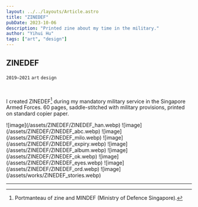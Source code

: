 ```yaml
---
layout: ../../layouts/Article.astro
title: "ZINEDEF"
pubDate: 2023-10-06
description: "Printed zine about my time in the military."
author: "Yihui Hu"
tags: ["art", "design"]
---
```


## ZINEDEF

`2019–2021`
`art`
`design`

<br />

I created ZINEDEF[^1] during my mandatory military service in the Singapore Armed Forces. 60 pages, saddle-stitched with military provisions, printed on standard copier paper.

<div className="image-container">
  ![image](/assets/ZINEDEF/ZINEDEF_han.webp)
  ![image](/assets/ZINEDEF/ZINEDEF_abc.webp)
  ![image](/assets/ZINEDEF/ZINEDEF_milo.webp)
  ![image](/assets/ZINEDEF/ZINEDEF_expiry.webp)
  ![image](/assets/ZINEDEF/ZINEDEF_album.webp)
  ![image](/assets/ZINEDEF/ZINEDEF_ok.webp)
  ![image](/assets/ZINEDEF/ZINEDEF_eyes.webp)
  ![image](/assets/ZINEDEF/ZINEDEF_ord.webp)
  ![image](/assets/works/ZINEDEF_stories.webp)
</div>

---

[^1]: Portmanteau of zine and MINDEF (Ministry of Defence Singapore).
